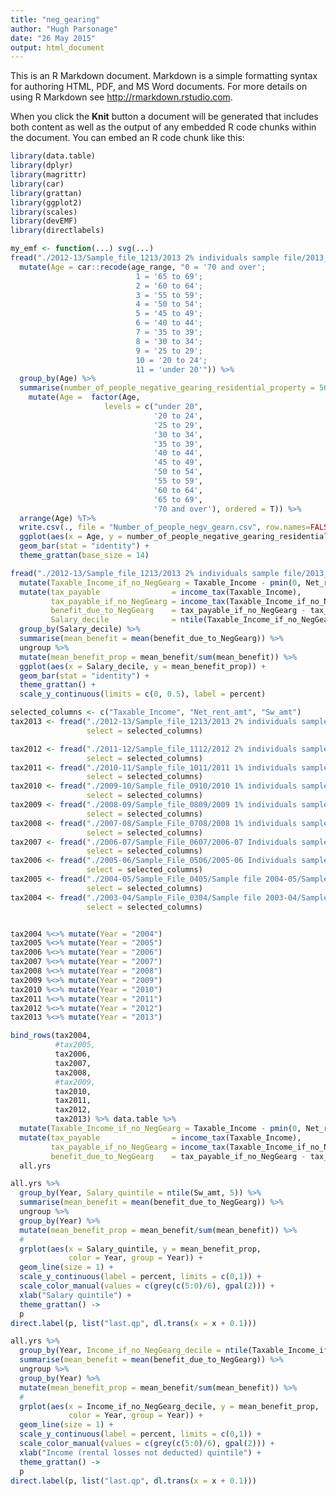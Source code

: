 ```yaml
---
title: "neg_gearing"
author: "Hugh Parsonage"
date: "26 May 2015"
output: html_document
---
```


This is an R Markdown document. Markdown is a simple formatting syntax for authoring HTML, PDF, and MS Word documents. For more details on using R Markdown see <http://rmarkdown.rstudio.com>.

When you click the **Knit** button a document will be generated that includes both content as well as the output of any embedded R code chunks within the document. You can embed an R code chunk like this:

```r
library(data.table)
library(dplyr)
library(magrittr)
library(car)
library(grattan)
library(ggplot2)
library(scales)
library(devEMF)
library(directlabels)

my_emf <- function(...) svg(...)
fread("./2012-13/Sample_file_1213/2013 2% individuals sample file/2013_sample_file.csv", na.strings = c("?")) %>% 
  mutate(Age = car::recode(age_range, "0 = '70 and over';
                            1 = '65 to 69';
                            2 = '60 to 64';
                            3 = '55 to 59';
                            4 = '50 to 54';
                            5 = '45 to 49';
                            6 = '40 to 44';
                            7 = '35 to 39';
                            8 = '30 to 34';
                            9 = '25 to 29';
                            10 = '20 to 24';
                            11 = 'under 20'")) %>% 
  group_by(Age) %>%
  summarise(number_of_people_negative_gearing_residential_property = 50*sum(Net_rent_amt < 0)) %>%
    mutate(Age =  factor(Age,
                     levels = c("under 20",
                                '20 to 24',
                                '25 to 29',
                                '30 to 34',
                                '35 to 39',
                                '40 to 44',
                                '45 to 49',
                                '50 to 54',
                                '55 to 59',
                                '60 to 64',
                                '65 to 69',
                                '70 and over'), ordered = T)) %>%
  arrange(Age) %T>% 
  write.csv(., file = "Number_of_people_negv_gearn.csv", row.names=FALSE) %>%
  ggplot(aes(x = Age, y = number_of_people_negative_gearing_residential_property)) + 
  geom_bar(stat = "identity") +
  theme_grattan(base_size = 14) 

```


```r
fread("./2012-13/Sample_file_1213/2013 2% individuals sample file/2013_sample_file.csv") %>%
  mutate(Taxable_Income_if_no_NegGearg = Taxable_Income - pmin(0, Net_rent_amt)) %>% 
  mutate(tax_payable                = income_tax(Taxable_Income),
         tax_payable_if_no_NegGearg = income_tax(Taxable_Income_if_no_NegGearg),
         benefit_due_to_NegGearg    = tax_payable_if_no_NegGearg - tax_payable,
         Salary_decile              = ntile(Taxable_Income_if_no_NegGearg, 100)) %>%
  group_by(Salary_decile) %>%
  summarise(mean_benefit = mean(benefit_due_to_NegGearg)) %>%
  ungroup %>%
  mutate(mean_benefit_prop = mean_benefit/sum(mean_benefit)) %>%
  ggplot(aes(x = Salary_decile, y = mean_benefit_prop)) + 
  geom_bar(stat = "identity") + 
  theme_grattan() + 
  scale_y_continuous(limits = c(0, 0.5), label = percent)
```


```r
selected_columns <- c("Taxable_Income", "Net_rent_amt", "Sw_amt")
tax2013 <- fread("./2012-13/Sample_file_1213/2013 2% individuals sample file/2013_sample_file.csv", 
                 select = selected_columns)

tax2012 <- fread("./2011-12/Sample_file_1112/2012 2% individuals sample file.csv", 
                 select = selected_columns)
tax2011 <- fread("./2010-11/Sample_file_1011/2011 1% individuals sample file/2011 1% individuals sample file.txt",
                 select = selected_columns)
tax2010 <- fread("./2009-10/Sample_file_0910/2010 1% individuals sample file/2010 1% individuals sample file.txt",
                 select = selected_columns)
tax2009 <- fread("./2008-09/Sample_file_0809/2009 1% individuals sample file/2009 1% individuals sample file.txt",
                 select = selected_columns)
tax2008 <- fread("./2007-08/Sample_File_0708/2008 1% individuals sample file/2008 1% individuals sample file.txt",
                 select = selected_columns)
tax2007 <- fread("./2006-07/Sample_File_0607/2006-07 Individuals sample file/SampleFile0607.txt",
                 select = selected_columns)
tax2006 <- fread("./2005-06/Sample_File_0506/2005-06 Individuals sample file/2005-06 Individuals sample file.txt",
                 select = selected_columns)
tax2005 <- fread("./2004-05/Sample_File_0405/Sample file 2004-05/Sample file 2004-05.txt",
                 select = selected_columns)
tax2004 <- fread("./2003-04/Sample_File_0304/Sample file 2003-04/Sample file 2003-04.txt",
                 select = selected_columns)


tax2004 %<>% mutate(Year = "2004")
tax2005 %<>% mutate(Year = "2005")
tax2006 %<>% mutate(Year = "2006")
tax2007 %<>% mutate(Year = "2007")
tax2008 %<>% mutate(Year = "2008")
tax2009 %<>% mutate(Year = "2009")
tax2010 %<>% mutate(Year = "2010")
tax2011 %<>% mutate(Year = "2011")
tax2012 %<>% mutate(Year = "2012")
tax2013 %<>% mutate(Year = "2013")

bind_rows(tax2004,
          #tax2005,
          tax2006,
          tax2007,
          tax2008,
          #tax2009,
          tax2010,
          tax2011,
          tax2012,
          tax2013) %>% data.table %>%
  mutate(Taxable_Income_if_no_NegGearg = Taxable_Income - pmin(0, Net_rent_amt)) %>% 
  mutate(tax_payable                = income_tax(Taxable_Income),
         tax_payable_if_no_NegGearg = income_tax(Taxable_Income_if_no_NegGearg),
         benefit_due_to_NegGearg    = tax_payable_if_no_NegGearg - tax_payable) ->
  all.yrs
```

```r
all.yrs %>%
  group_by(Year, Salary_quintile = ntile(Sw_amt, 5)) %>%
  summarise(mean_benefit = mean(benefit_due_to_NegGearg)) %>%
  ungroup %>%
  group_by(Year) %>%
  mutate(mean_benefit_prop = mean_benefit/sum(mean_benefit)) %>%
  #
  grplot(aes(x = Salary_quintile, y = mean_benefit_prop,
             color = Year, group = Year)) + 
  geom_line(size = 1) + 
  scale_y_continuous(label = percent, limits = c(0,1)) +
  scale_color_manual(values = c(grey(c(5:0)/6), gpal(2))) +
  xlab("Salary quintile") + 
  theme_grattan() ->
  p
direct.label(p, list("last.qp", dl.trans(x = x + 0.1)))
```

```r
all.yrs %>%
  group_by(Year, Income_if_no_NegGearg_decile = ntile(Taxable_Income_if_no_NegGearg, 5)) %>%
  summarise(mean_benefit = mean(benefit_due_to_NegGearg)) %>%
  ungroup %>%
  group_by(Year) %>%
  mutate(mean_benefit_prop = mean_benefit/sum(mean_benefit)) %>%
  #
  grplot(aes(x = Income_if_no_NegGearg_decile, y = mean_benefit_prop,
             color = Year, group = Year)) + 
  geom_line(size = 1) + 
  scale_y_continuous(label = percent, limits = c(0,1)) +
  scale_color_manual(values = c(grey(c(5:0)/6), gpal(2))) +
  xlab("Income (rental losses not deducted) quintile") + 
  theme_grattan() ->
  p
direct.label(p, list("last.qp", dl.trans(x = x + 0.1)))
```

